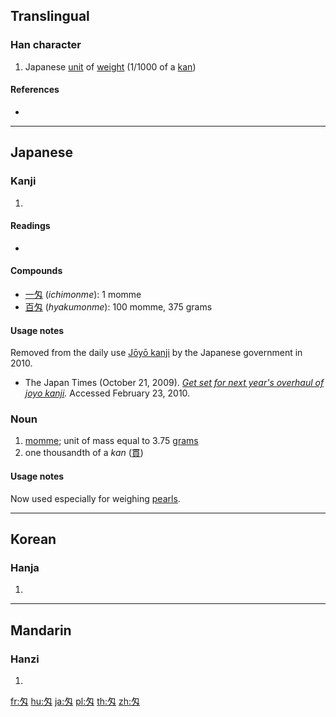 {{character info/new}}
{{also|匆}}
==Translingual==

===Han character===
{{Han char|rn=20|rad=勹|as=02|sn=4|four=|canj=PK,XPK|ids=⿻勹乂}}

# Japanese [[unit]] of [[weight]] (1/1000 of a [[kan]])

====References====
* {{Han ref|kx=0150.241|dkj=02502|dj=0339.150|hdz=10256.011|uh=5301|ud=21249}}

----

==Japanese==

===Kanji===
{{ja-kanji|grade=n|rs=勹02}}

# {{defn|lang=ja|sort=勹02}}

====Readings====
* {{ja-readings|kun=[[もんめ]] (''monme''), [[め]] (''me'')}}

====Compounds====
* [[一匁]] (''ichimonme''): 1 momme
* [[百匁]] (''hyakumonme''): 100 momme, 375 grams

====Usage notes====
Removed from the daily use [[w:Jōyō kanji|Jōyō kanji]] by the Japanese government in 2010.
* The Japan Times (October 21, 2009). ''[http://www.kanjiclinic.com/kc99final.htm Get set for next year's overhaul of joyo kanji].'' Accessed February 23, 2010.

===Noun===
{{ja-noun|もんめ}}

# [[momme]]; unit of mass equal to 3.75&nbsp;[[gram]]s
# one thousandth of a ''kan'' ([[貫]])

====Usage notes====
Now used especially for weighing [[pearls]].

----

==Korean==

===Hanja===
{{ko-hanja|hangeul=문|rv=mun|mr=mun}}

# {{defn|lang=ko|sort=勹02}}

----

==Mandarin==

===Hanzi===
{{cmn-hanzi|pin=[[wén]] ([[wen2]])|wg=wen<sup>2</sup>}}

# {{defn|lang=cmn|sort=勹02}}

[[fr:匁]]
[[hu:匁]]
[[ja:匁]]
[[pl:匁]]
[[th:匁]]
[[zh:匁]]